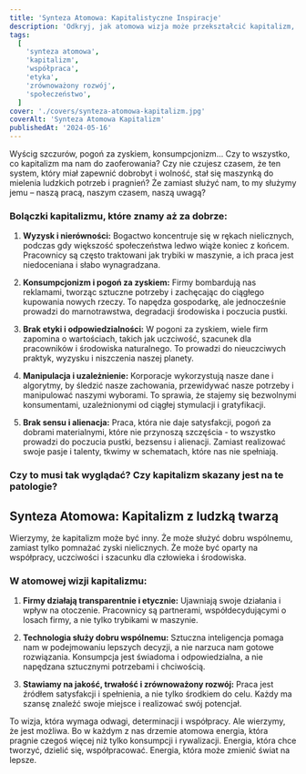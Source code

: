 ```yaml
---
title: 'Synteza Atomowa: Kapitalistyczne Inspiracje'
description: 'Odkryj, jak atomowa wizja może przekształcić kapitalizm, czyniąc go bardziej etycznym, zrównoważonym i korzystnym dla wszystkich mieszkańców Ziemi.'
tags:
  [
    'synteza atomowa',
    'kapitalizm',
    'współpraca',
    'etyka',
    'zrównoważony rozwój',
    'społeczeństwo',
  ]
cover: './covers/synteza-atomowa-kapitalizm.jpg'
coverAlt: 'Synteza Atomowa Kapitalizm'
publishedAt: '2024-05-16'
---
```


Wyścig szczurów, pogoń za zyskiem, konsumpcjonizm... Czy to wszystko, co kapitalizm ma nam do zaoferowania? Czy nie czujesz czasem, że ten system, który miał zapewnić dobrobyt i wolność, stał się maszynką do mielenia ludzkich potrzeb i pragnień? Że zamiast służyć nam, to my służymy jemu – naszą pracą, naszym czasem, naszą uwagą?

### Bolączki kapitalizmu, które znamy aż za dobrze:

1. **Wyzysk i nierówności:**
   Bogactwo koncentruje się w rękach nielicznych, podczas gdy większość społeczeństwa ledwo wiąże koniec z końcem. Pracownicy są często traktowani jak trybiki w maszynie, a ich praca jest niedoceniana i słabo wynagradzana.

2. **Konsumpcjonizm i pogoń za zyskiem:**
   Firmy bombardują nas reklamami, tworząc sztuczne potrzeby i zachęcając do ciągłego kupowania nowych rzeczy. To napędza gospodarkę, ale jednocześnie prowadzi do marnotrawstwa, degradacji środowiska i poczucia pustki.

3. **Brak etyki i odpowiedzialności:**
   W pogoni za zyskiem, wiele firm zapomina o wartościach, takich jak uczciwość, szacunek dla pracowników i środowiska naturalnego. To prowadzi do nieuczciwych praktyk, wyzysku i niszczenia naszej planety.

4. **Manipulacja i uzależnienie:**
   Korporacje wykorzystują nasze dane i algorytmy, by śledzić nasze zachowania, przewidywać nasze potrzeby i manipulować naszymi wyborami. To sprawia, że stajemy się bezwolnymi konsumentami, uzależnionymi od ciągłej stymulacji i gratyfikacji.

5. **Brak sensu i alienacja:**
   Praca, która nie daje satysfakcji, pogoń za dobrami materialnymi, które nie przynoszą szczęścia - to wszystko prowadzi do poczucia pustki, bezsensu i alienacji. Zamiast realizować swoje pasje i talenty, tkwimy w schematach, które nas nie spełniają.

### Czy to musi tak wyglądać? Czy kapitalizm skazany jest na te patologie?

## Synteza Atomowa: Kapitalizm z ludzką twarzą

Wierzymy, że kapitalizm może być inny. Że może służyć dobru wspólnemu, zamiast tylko pomnażać zyski nielicznych. Że może być oparty na współpracy, uczciwości i szacunku dla człowieka i środowiska.

### W atomowej wizji kapitalizmu:

1. **Firmy działają transparentnie i etycznie:**
   Ujawniają swoje działania i wpływ na otoczenie. Pracownicy są partnerami, współdecydującymi o losach firmy, a nie tylko trybikami w maszynie.

2. **Technologia służy dobru wspólnemu:**
   Sztuczna inteligencja pomaga nam w podejmowaniu lepszych decyzji, a nie narzuca nam gotowe rozwiązania. Konsumpcja jest świadoma i odpowiedzialna, a nie napędzana sztucznymi potrzebami i chciwością.

3. **Stawiamy na jakość, trwałość i zrównoważony rozwój:**
   Praca jest źródłem satysfakcji i spełnienia, a nie tylko środkiem do celu. Każdy ma szansę znaleźć swoje miejsce i realizować swój potencjał.

To wizja, która wymaga odwagi, determinacji i współpracy. Ale wierzymy, że jest możliwa. Bo w każdym z nas drzemie atomowa energia, która pragnie czegoś więcej niż tylko konsumpcji i rywalizacji. Energia, która chce tworzyć, dzielić się, współpracować. Energia, która może zmienić świat na lepsze.
